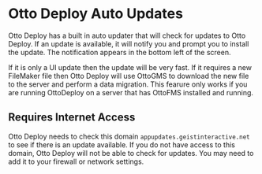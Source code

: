 # Otto Deploy Auto Updates

Otto Deploy has a built in auto updater that will check for updates to Otto Deploy. If an update is available, it will notify you and prompt you to install the update. The notification appears in the bottom left of the screen.

If it is only a UI update then the update will be very fast.  If it requires a new FileMaker file then Otto Deploy will use OttoGMS to download the new file to the server and perform a data migration. This fearure only works if you are running OttoDeploy on a server that has OttoFMS installed and running.

## Requires Internet Access

Otto Deploy needs to check this domain `appupdates.geistinteractive.net` to see if there is an update available. If you do not have access to this domain, Otto Deploy will not be able to check for updates. You may need to add it to your firewall or network settings.